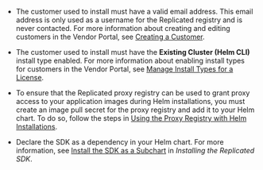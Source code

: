 * The customer used to install must have a valid email address. This email address is only used as a username for the Replicated registry and is never contacted. For more information about creating and editing customers in the Vendor Portal, see [Creating a Customer](/vendor/releases-creating-customer).

* The customer used to install must have the **Existing Cluster (Helm CLI)** install type enabled. For more information about enabling install types for customers in the Vendor Portal, see [Manage Install Types for a License](licenses-install-types).

* To ensure that the Replicated proxy registry can be used to grant proxy access to your application images during Helm installations, you must create an image pull secret for the proxy registry and add it to your Helm chart. To do so, follow the steps in [Using the Proxy Registry with Helm Installations](/vendor/helm-image-registry).

* Declare the SDK as a dependency in your Helm chart. For more information, see [Install the SDK as a Subchart](replicated-sdk-installing#install-the-sdk-as-a-subchart) in _Installing the Replicated SDK_.